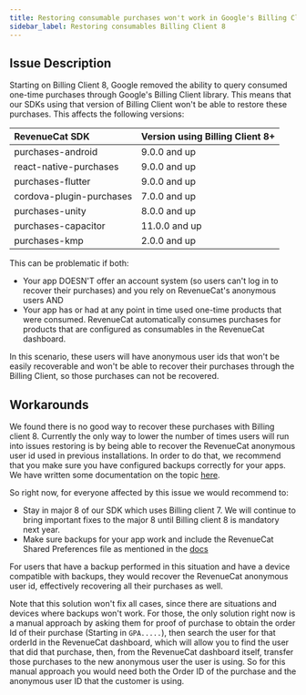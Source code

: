 ```yaml
---
title: Restoring consumable purchases won't work in Google's Billing Client 8
sidebar_label: Restoring consumables Billing Client 8
---
```


## Issue Description

Starting on Billing Client 8, Google removed the ability to query consumed one-time purchases through Google's Billing Client library. This means that our SDKs using that version of Billing Client won't be able to restore these purchases. This affects the following versions:

| RevenueCat SDK           | Version using Billing Client 8+                | 
| :----------------------- | :--------------------------------------------- |
| purchases-android        | 9.0.0 and up                                   |
| react-native-purchases   | 9.0.0 and up                                   | 
| purchases-flutter        | 9.0.0 and up                                   | 
| cordova-plugin-purchases | 7.0.0 and up                                   |
| purchases-unity          | 8.0.0 and up                                   |
| purchases-capacitor      | 11.0.0 and up                                  |
| purchases-kmp            | 2.0.0 and up                                   |

This can be problematic if both:
- Your app DOESN'T offer an account system (so users can't log in to recover their purchases) and you rely on RevenueCat's anonymous users AND
- Your app has or had at any point in time used one-time products that were consumed. RevenueCat automatically consumes purchases for products that are configured as consumables in the RevenueCat dashboard.

In this scenario, these users will have anonymous user ids that won't be easily recoverable and won't be able to recover their purchases through the Billing Client, so those purchases can not be recovered.

## Workarounds

We found there is no good way to recover these purchases with Billing client 8. Currently the only way to lower the number of times users will run into issues restoring is by being able to recover the RevenueCat anonymous user id used in previous installations. In order to do that, we recommend that you make sure you have configured backups correctly for your apps. We have written some documentation on the topic [here](https://www.revenuecat.com/docs/getting-started/restoring-purchases#issues-restoring-one-time-purchases-with-googles-billing-client-8-when-using-anonymous-users).

So right now, for everyone affected by this issue we would recommend to:
- Stay in major 8 of our SDK which uses Billing client 7. We will continue to bring important fixes to the major 8 until Billing client 8 is mandatory next year.
- Make sure backups for your app work and include the RevenueCat Shared Preferences file as mentioned in the [docs](https://www.revenuecat.com/docs/getting-started/restoring-purchases#issues-restoring-one-time-purchases-with-googles-billing-client-8-when-using-anonymous-users)

For users that have a backup performed in this situation and have a device compatible with backups, they would recover the RevenueCat anonymous user id, effectively recovering all their purchases as well.

Note that this solution won't fix all cases, since there are situations and devices where backups won't work. For those, the only solution right now is a manual approach by asking them for proof of purchase to obtain the order Id of their purchase (Starting in `GPA.....`), then search the user for that orderId in the RevenueCat dashboard, which will allow you to find the user that did that purchase, then, from the RevenueCat dashboard itself, transfer those purchases to the new anonymous user the user is using. So for this manual approach you would need both the Order ID of the purchase and the anonymous user ID that the customer is using.